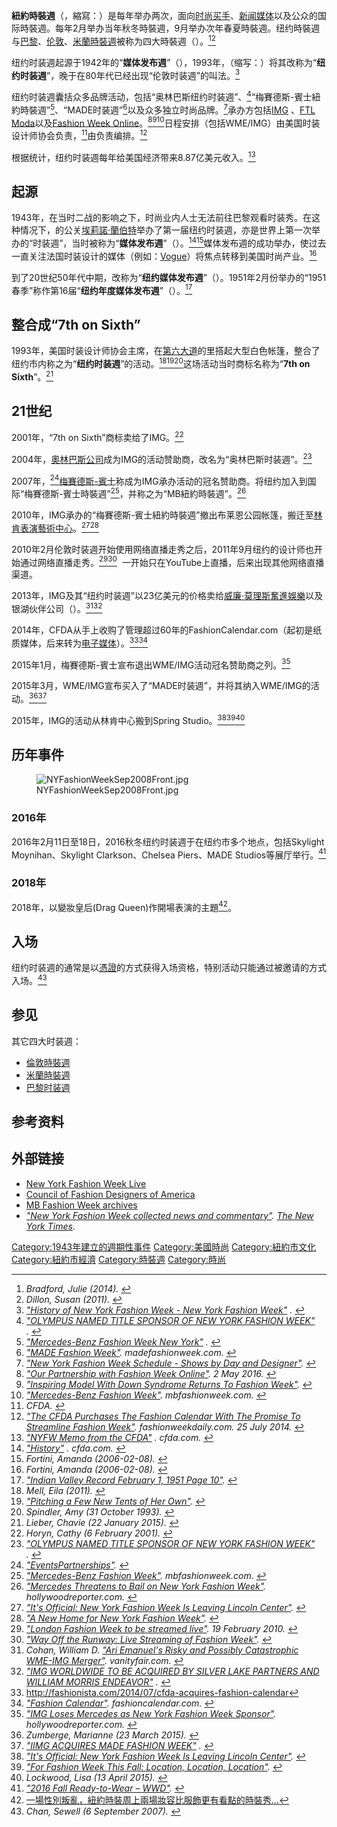 {{Infobox recurring event
| name         = <!--Uses page name if omitted-->
| native_name  = New York Fashion Week
| native_name_lang = 
| logo         = 
| image        = Milagros_Schmoll3.jpg
| imagesize    = 220px
| caption      = 2009春夏紐約時裝週<br/>{{link-en|米拉格羅斯·施莫爾|Milagros Schmoll}}於{{link-en|卡斯圖|Custo Barcelona}}走秀
| genre        = [[時裝週|時裝週]]
| date         =   
| frequency    = 每年兩次（2月、9月） 
| location     = {{USA}}，[[纽约市|纽约市]]   
| first        = 1943年
| founder_name = [[埃莉諾·蘭伯特|埃莉諾·蘭伯特]]
| prev         = <!-- [[previous_event|previous event]] -->
| next         = <!-- [[next_event|next event]] -->
| participants =
| attendance   =
| area         =
| budget       =
| people       =  
| member       =
| website      =  <!-- {{URL|http://www.example.com}} -->
| footnotes    =
}}
'''紐約時裝週'''（{{lang-en|New York Fashion Week}}，縮寫：{{lang|en|NYFW}}）是每年举办两次，面向[[时尚买手|时尚买手]]、[[新聞媒體|新闻媒体]]以及公众的国际時裝週。每年2月举办当年秋冬時裝週，9月举办次年春夏時裝週。纽约時裝週与[[巴黎時裝週|巴黎]]、[[倫敦時裝週|伦敦]]、[[米蘭時裝週|米蘭時裝週]]被称为四大時裝週（{{lang|en|Big 4}}）。<ref><cite class="citation book">Bradford, Julie (2014). </cite></ref><ref><cite class="citation book">Dillon, Susan (2011). </cite></ref>

纽约时装週起源于1942年的“'''媒体发布週'''”（{{lang|en|Press Week}}），1993年，{{link-en|美國時裝設計師協會|Council of Fashion Designers of America}}（缩写：{{lang|en|CFDA}}）将其改称为“'''纽约时装週'''”，晚于在80年代已经出现“伦敦时装週”的叫法。<ref><cite class="citation web">[http://newyorkfashionweeklive.com/history-of-new-york-fashion-week "History of New York Fashion Week - New York Fashion Week"] {{Wayback|url=http://newyorkfashionweeklive.com/history-of-new-york-fashion-week |date=20170505222105 }}.</cite><span class="Z3988" title="ctx_ver=Z39.88-2004&rfr_id=info%3Asid%2Fen.wikipedia.org%3ANew+York+Fashion+Week&rft.btitle=History+of+New+York+Fashion+Week+-+New+York+Fashion+Week&rft.genre=unknown&rft_id=http%3A%2F%2Fnewyorkfashionweeklive.com%2Fhistory-of-new-york-fashion-week&rft_val_fmt=info%3Aofi%2Ffmt%3Akev%3Amtx%3Abook"> </span></ref>

纽约时装週囊括众多品牌活动，包括“奥林巴斯纽约时装週”、<ref name="olympusamerica.com"><cite class="citation web">[http://www.olympusamerica.com/cpg_section/cpg_pressDetails.asp?pressNo=286 "OLYMPUS NAMED TITLE SPONSOR OF NEW YORK FASHION WEEK"] {{webarchive|url=https://web.archive.org/web/20161025095552/http://www.olympusamerica.com/cpg_section/cpg_pressDetails.asp%3FpressNo%3D286 |date=2016-10-25 }}.</cite><span class="Z3988" title="ctx_ver=Z39.88-2004&rfr_id=info%3Asid%2Fen.wikipedia.org%3ANew+York+Fashion+Week&rft.btitle=OLYMPUS+NAMED+TITLE+SPONSOR+OF+NEW+YORK+FASHION+WEEK&rft.genre=unknown&rft_id=http%3A%2F%2Fwww.olympusamerica.com%2Fcpg_section%2Fcpg_pressDetails.asp%3FpressNo%3D286&rft_val_fmt=info%3Aofi%2Ffmt%3Akev%3Amtx%3Abook"> </span></ref>“梅賽德斯-賓士紐約時裝週”<ref><cite class="citation web">[http://newyork.mbfashionweek.com/ "Mercedes-Benz Fashion Week New York"] {{Wayback|url=http://newyork.mbfashionweek.com/ |date=20120409153837 }}. </cite></ref>、“MADE时装週”<ref><cite class="citation web">[http://madefashionweek.com/ "MADE Fashion Week"]. ''madefashionweek.com''<span class="reference-accessdate">. </span></cite></ref>以及众多独立时尚品牌。<ref name="nymag.com"><cite class="citation web">[http://nymag.com/fashion/fashioncalendar/fashionweek/ "New York Fashion Week Schedule - Shows by Day and Designer"]. </cite></ref>承办方包括[[IMG|IMG]] 、[[FTL_Moda|FTL Moda]]以及[[Fashion_Week_Online|Fashion Week Online]]。<ref><cite class="citation web">[http://ftlshows.com/2016/05/02/partnership-fashion-week-online/ "Our Partnership with Fashion Week Online"]{{dead link|date=2018年1月 |bot=InternetArchiveBot |fix-attempted=yes }}. 2 May 2016.</cite><span class="Z3988" title="ctx_ver=Z39.88-2004&rfr_id=info%3Asid%2Fen.wikipedia.org%3ANew+York+Fashion+Week&rft.btitle=Our+Partnership+with+Fashion+Week+Online&rft.date=2016-05-02&rft.genre=unknown&rft_id=http%3A%2F%2Fftlshows.com%2F2016%2F05%2F02%2Fpartnership-fashion-week-online%2F&rft_val_fmt=info%3Aofi%2Ffmt%3Akev%3Amtx%3Abook"> </span></ref><ref><cite class="citation news">[http://www.huffingtonpost.com/entry/madeline-stuart-down-syndrome-fashion-show_us_56c321b7e4b0b40245c7cc60 "Inspiring Model With Down Syndrome Returns To Fashion Week"]. </cite></ref><ref><cite class="citation web">[http://mbfashionweek.com/designers/ftl-moda "Mercedes-Benz Fashion Week"]. ''mbfashionweek.com''<span class="reference-accessdate">. </span></cite></ref>日程安排（包括WME/IMG）由美国时装设计师协会负责，<ref><cite class="citation web">CFDA. </cite></ref>由{{link-en|羅斯·芬雷|Ruth Finley}}负责编排。<ref><cite class="citation web">[http://fashionweekdaily.com/the-cfda-acquires-ruth-finleys-fashion-calendar "The CFDA Purchases The Fashion Calendar With The Promise To Streamline Fashion Week"]. ''fashionweekdaily.com''. 25 July 2014.</cite><span class="Z3988" title="ctx_ver=Z39.88-2004&rfr_id=info%3Asid%2Fen.wikipedia.org%3ANew+York+Fashion+Week&rft.atitle=The+CFDA+Purchases+The+Fashion+Calendar+With+The+Promise+To+Streamline+Fashion+Week&rft.date=2014-07-25&rft.genre=unknown&rft_id=http%3A%2F%2Ffashionweekdaily.com%2Fthe-cfda-acquires-ruth-finleys-fashion-calendar&rft.jtitle=fashionweekdaily.com&rft_val_fmt=info%3Aofi%2Ffmt%3Akev%3Amtx%3Ajournal"> </span></ref>

根据统计，纽约时装週每年给美国经济带来8.87亿美元收入。<ref><cite class="citation web">[http://cfda.com/blog/nyfw-memo-from-the-cfda "NYFW Memo from the CFDA"] {{Wayback|url=http://cfda.com/blog/nyfw-memo-from-the-cfda |date=20160305070357 }}. ''cfda.com''.</cite><span class="Z3988" title="ctx_ver=Z39.88-2004&rfr_id=info%3Asid%2Fen.wikipedia.org%3ANew+York+Fashion+Week&rft.atitle=NYFW+Memo+from+the+CFDA&rft.genre=unknown&rft_id=http%3A%2F%2Fcfda.com%2Fblog%2Fnyfw-memo-from-the-cfda&rft.jtitle=cfda.com&rft_val_fmt=info%3Aofi%2Ffmt%3Akev%3Amtx%3Ajournal"> </span></ref>

== 起源 ==
1943年，在当时二战的影响之下，时尚业内人士无法前往巴黎观看时装秀。在这种情况下，{{link-en|纽约服装学院|New York Dress Institute}}的公关[[埃莉諾·蘭伯特|埃莉諾·蘭伯特]]举办了第一届纽约时装週，亦是世界上第一次举办的“时装週”，当时被称为“'''媒体发布週'''”（{{lang|en|Press Week}}）。<ref><cite class="citation web">[http://cfda.com/about/history "History"] {{Wayback|url=http://cfda.com/about/history |date=20160307102826 }}. ''cfda.com''.</cite><span class="Z3988" title="ctx_ver=Z39.88-2004&rfr_id=info%3Asid%2Fen.wikipedia.org%3ANew+York+Fashion+Week&rft.atitle=History&rft.genre=unknown&rft_id=http%3A%2F%2Fcfda.com%2Fabout%2Fhistory&rft.jtitle=cfda.com&rft_val_fmt=info%3Aofi%2Ffmt%3Akev%3Amtx%3Ajournal"> </span></ref><ref name="slate"><cite class="citation web">Fortini, Amanda (2006-02-08). </cite></ref>媒体发布週的成功举办，使过去一直关注法国时装设计的媒体（例如：[[时尚_(杂志)|Vogue]]）将焦点转移到美国时尚产业。<ref name="slate"><cite class="citation web">Fortini, Amanda (2006-02-08). </cite></ref>

到了20世纪50年代中期，改称为“'''纽约媒体发布週'''”（{{lang|en|Press Week of New York}}）。1951年2月份举办的“1951春季”称作第16届“'''纽约年度媒体发布週'''”（{{lang|en|Annual Press Week of New York}}）。<ref><cite class="citation web">[http://inv.stparchive.com/Archive/INV/INV02011951P10.php "Indian Valley Record  February 1, 1951 Page   10"].</cite><span class="Z3988" title="ctx_ver=Z39.88-2004&rfr_id=info%3Asid%2Fen.wikipedia.org%3ANew+York+Fashion+Week&rft.btitle=Indian+Valley+Record++February+1%2C+1951+Page+++10&rft.genre=unknown&rft_id=http%3A%2F%2Finv.stparchive.com%2FArchive%2FINV%2FINV02011951P10.php&rft_val_fmt=info%3Aofi%2Ffmt%3Akev%3Amtx%3Abook"> </span></ref>

== 整合成“7th on Sixth” ==
1993年，美国时装设计师协会主席{{link-en|弗恩·馬里斯|Fern Mallis}}，在[[第六大道|第六大道]]的{{link-en|布賴恩特公園|Bryant Park}}里搭起大型白色帐篷，整合了纽约市内称之为“'''纽约时装週'''”的活动。<ref><cite class="citation book">Mell, Eila (2011). </cite></ref><ref><cite class="citation web">[http://www.nytimes.com/2012/02/09/fashion/fern-mallis-pitching-a-few-new-tents-of-her-own.html "Pitching a Few New Tents of Her Own"]. </cite></ref><ref><cite class="citation news">Spindler, Amy (31 October 1993). </cite></ref>这场活动当时商标名称为“'''7th on Sixth'''”。<ref><cite class="citation web">Lieber, Chavie (22 January 2015). </cite></ref>

== 21世纪 ==
2001年，“7th on Sixth”商标卖给了IMG。<ref><cite class="citation news">Horyn, Cathy (6 February 2001). </cite></ref>

2004年，[[奧林巴斯|奧林巴斯公司]]成为IMG的活动赞助商，改名为“奥林巴斯时装週”。<ref name="olympusamerica.com"><cite class="citation web">[http://www.olympusamerica.com/cpg_section/cpg_pressDetails.asp?pressNo=286 "OLYMPUS NAMED TITLE SPONSOR OF NEW YORK FASHION WEEK"] {{webarchive|url=https://web.archive.org/web/20161025095552/http://www.olympusamerica.com/cpg_section/cpg_pressDetails.asp%3FpressNo%3D286 |date=2016-10-25 }}.</cite><span class="Z3988" title="ctx_ver=Z39.88-2004&rfr_id=info%3Asid%2Fen.wikipedia.org%3ANew+York+Fashion+Week&rft.btitle=OLYMPUS+NAMED+TITLE+SPONSOR+OF+NEW+YORK+FASHION+WEEK&rft.genre=unknown&rft_id=http%3A%2F%2Fwww.olympusamerica.com%2Fcpg_section%2Fcpg_pressDetails.asp%3FpressNo%3D286&rft_val_fmt=info%3Aofi%2Ffmt%3Akev%3Amtx%3Abook"> </span></ref>

2007年，<ref><cite class="citation web">[http://www.mbusa.com/mercedes/events/fashion "EventsPartnerships"].</cite><span class="Z3988" title="ctx_ver=Z39.88-2004&rfr_id=info%3Asid%2Fen.wikipedia.org%3ANew+York+Fashion+Week&rft.btitle=EventsPartnerships&rft.genre=unknown&rft_id=http%3A%2F%2Fwww.mbusa.com%2Fmercedes%2Fevents%2Ffashion&rft_val_fmt=info%3Aofi%2Ffmt%3Akev%3Amtx%3Abook"> </span></ref>[[梅賽德斯-賓士|梅賽德斯-賓士]]称成为IMG承办活动的冠名赞助商。将纽约加入到国际“梅賽德斯-賓士時裝週”<ref><cite class="citation web">[http://mbfashionweek.com/ "Mercedes-Benz Fashion Week"]. ''mbfashionweek.com''.</cite><span class="Z3988" title="ctx_ver=Z39.88-2004&rfr_id=info%3Asid%2Fen.wikipedia.org%3ANew+York+Fashion+Week&rft.atitle=Mercedes-Benz+Fashion+Week&rft.genre=unknown&rft_id=http%3A%2F%2Fmbfashionweek.com%2F&rft.jtitle=mbfashionweek.com&rft_val_fmt=info%3Aofi%2Ffmt%3Akev%3Amtx%3Ajournal"> </span></ref>，并称之为“MB紐約時裝週”。<ref><cite class="citation web">[http://www.hollywoodreporter.com/news/mercedes-threatens-bail-new-york-748286 "Mercedes Threatens to Bail on New York Fashion Week"]. ''hollywoodreporter.com''.</cite><span class="Z3988" title="ctx_ver=Z39.88-2004&rfr_id=info%3Asid%2Fen.wikipedia.org%3ANew+York+Fashion+Week&rft.atitle=Mercedes+Threatens+to+Bail+on+New+York+Fashion+Week&rft.genre=unknown&rft_id=http%3A%2F%2Fwww.hollywoodreporter.com%2Fnews%2Fmercedes-threatens-bail-new-york-748286&rft.jtitle=hollywoodreporter.com&rft_val_fmt=info%3Aofi%2Ffmt%3Akev%3Amtx%3Ajournal"> </span></ref>

2010年，IMG承办的“梅賽德斯-賓士紐約時裝週”撤出布莱恩公园帐篷，搬迁至[[林肯中心|林肯表演藝術中心]]。<ref name="hollywoodreporter.com"><cite class="citation web">[http://www.hollywoodreporter.com/news/new-york-fashion-week-is-759258 "It's Official: New York Fashion Week Is Leaving Lincoln Center"].</cite><span class="Z3988" title="ctx_ver=Z39.88-2004&rfr_id=info%3Asid%2Fen.wikipedia.org%3ANew+York+Fashion+Week&rft.btitle=It%27s+Official%3A+New+York+Fashion+Week+Is+Leaving+Lincoln+Center&rft.genre=unknown&rft_id=http%3A%2F%2Fwww.hollywoodreporter.com%2Fnews%2Fnew-york-fashion-week-is-759258&rft_val_fmt=info%3Aofi%2Ffmt%3Akev%3Amtx%3Abook"> </span></ref><ref><cite class="citation web">[http://www.nytimes.com/2009/02/03/fashion/03TENTS.html "A New Home for New York Fashion Week"]. </cite></ref>

2010年2月伦敦时装週开始使用网络直播走秀之后，2011年9月纽约的设计师也开始通过网络直播走秀。<ref><cite class="citation web">[http://www.independent.co.uk/life-style/fashion/news/london-fashion-week-to-be-streamed-live-1904888.html "London Fashion Week to be streamed live"]. 19 February 2010.</cite><span class="Z3988" title="ctx_ver=Z39.88-2004&rfr_id=info%3Asid%2Fen.wikipedia.org%3ANew+York+Fashion+Week&rft.btitle=London+Fashion+Week+to+be+streamed+live&rft.date=2010-02-19&rft.genre=unknown&rft_id=http%3A%2F%2Fwww.independent.co.uk%2Flife-style%2Ffashion%2Fnews%2Flondon-fashion-week-to-be-streamed-live-1904888.html&rft_val_fmt=info%3Aofi%2Ffmt%3Akev%3Amtx%3Abook"> </span></ref><ref><cite class="citation web">[http://www.nytimes.com/2011/09/08/fashion/live-streaming-of-runway-shows-new-york-fashion-week.html "Way Off the Runway: Live Streaming of Fashion Week"]. </cite></ref>  一开始只在YouTube上直播，后来出现其他网络直播渠道。



2013年，IMG及其“纽约时装週”以23亿美元的价格卖给[[威廉·莫里斯奋进|威廉·莫理斯奮進娛樂]]以及银湖伙伴公司（{{lang|en|Silver Lake Partners}}）。<ref><cite class="citation web">Cohan, William D. [http://www.vanityfair.com/news/2015/02/wme-img-merger-ari-emanuel "Ari Emanuel's Risky and Possibly Catastrophic WME-IMG Merger"]. ''vanityfair.com''.</cite><span class="Z3988" title="ctx_ver=Z39.88-2004&rfr_id=info%3Asid%2Fen.wikipedia.org%3ANew+York+Fashion+Week&rft.atitle=Ari+Emanuel%99s+Risky+and+Possibly+Catastrophic+WME-IMG+Merger&rft.aufirst=William+D.&rft.aulast=Cohan&rft.genre=unknown&rft_id=http%3A%2F%2Fwww.vanityfair.com%2Fnews%2F2015%2F02%2Fwme-img-merger-ari-emanuel&rft.jtitle=vanityfair.com&rft_val_fmt=info%3Aofi%2Ffmt%3Akev%3Amtx%3Ajournal"> </span></ref><ref><cite class="citation web">[http://img.com/news/news/2013/decembmer/img-worldwide-to-be-acquired-by-silver-lake-partne.aspx "IMG WORLDWIDE TO BE ACQUIRED BY SILVER LAKE PARTNERS AND WILLIAM MORRIS ENDEAVOR"] {{webarchive|url=https://web.archive.org/web/20150704065440/http://img.com/news/news/2013/decembmer/img-worldwide-to-be-acquired-by-silver-lake-partne.aspx |date=2015-07-04 }}. </cite></ref>

2014年，CFDA从{{link-en|羅斯·芬雷|Ruth Finley}}手上收购了管理超过60年的FashionCalendar.com（起初是纸质媒体，后来转为[[電子傳媒|电子媒体]]）。<ref>http://fashionista.com/2014/07/cfda-acquires-fashion-calendar</ref><ref><cite class="citation web">[https://fashioncalendar.com/about-us/ "Fashion Calendar"]. ''fashioncalendar.com''.</cite><span class="Z3988" title="ctx_ver=Z39.88-2004&rfr_id=info%3Asid%2Fen.wikipedia.org%3ANew+York+Fashion+Week&rft.atitle=Fashion+Calendar&rft.genre=unknown&rft_id=https%3A%2F%2Ffashioncalendar.com%2Fabout-us%2F&rft.jtitle=fashioncalendar.com&rft_val_fmt=info%3Aofi%2Ffmt%3Akev%3Amtx%3Ajournal"> </span></ref>

2015年1月，梅賽德斯-賓士宣布退出WME/IMG活动冠名赞助商之列。<ref><cite class="citation web">[http://www.hollywoodreporter.com/news/img-loses-mercedes-as-fashion-761135 "IMG Loses Mercedes as New York Fashion Week Sponsor"]. ''hollywoodreporter.com''.</cite><span class="Z3988" title="ctx_ver=Z39.88-2004&rfr_id=info%3Asid%2Fen.wikipedia.org%3ANew+York+Fashion+Week&rft.atitle=IMG+Loses+Mercedes+as+New+York+Fashion+Week+Sponsor&rft.genre=unknown&rft_id=http%3A%2F%2Fwww.hollywoodreporter.com%2Fnews%2Fimg-loses-mercedes-as-fashion-761135&rft.jtitle=hollywoodreporter.com&rft_val_fmt=info%3Aofi%2Ffmt%3Akev%3Amtx%3Ajournal"> </span></ref>

2015年3月，WME/IMG宣布买入了“MADE时装週”，并将其纳入WME/IMG的活动。<ref><cite class="citation web">Zumberge, Marianne (23 March 2015). </cite></ref><ref><cite class="citation web">[http://img.com/news/news/2015/march/wme---img-acquires-made-fashion-week.aspx "IIMG ACQUIRES MADE FASHION WEEK"] {{webarchive|url=https://web.archive.org/web/20150704131015/http://img.com/news/news/2015/march/wme---img-acquires-made-fashion-week.aspx |date=2015-07-04 }}. </cite></ref>

2015年，IMG的活动从林肯中心搬到Spring Studio。<ref name="hollywoodreporter.com"><cite class="citation web">[http://www.hollywoodreporter.com/news/new-york-fashion-week-is-759258 "It's Official: New York Fashion Week Is Leaving Lincoln Center"].</cite><span class="Z3988" title="ctx_ver=Z39.88-2004&rfr_id=info%3Asid%2Fen.wikipedia.org%3ANew+York+Fashion+Week&rft.btitle=It%27s+Official%3A+New+York+Fashion+Week+Is+Leaving+Lincoln+Center&rft.genre=unknown&rft_id=http%3A%2F%2Fwww.hollywoodreporter.com%2Fnews%2Fnew-york-fashion-week-is-759258&rft_val_fmt=info%3Aofi%2Ffmt%3Akev%3Amtx%3Abook"> </span></ref><ref><cite class="citation web">[http://www.nytimes.com/2015/01/08/fashion/for-fashion-week-this-fall-location-location-location.html "For Fashion Week This Fall: Location, Location, Location"]. </cite></ref><ref><cite class="citation web">Lockwood, Lisa (13 April 2015). </cite></ref>

== 历年事件 ==
[[File:NYFashionWeekSep2008Front.jpg|right]]

=== 2016年 ===
2016年2月11日至18日，2016秋冬纽约时装週于在纽约市多个地点，包括Skylight Moynihan、Skylight Clarkson、Chelsea Piers、MADE Studios等展厅举行。<ref><cite class="citation web">[http://wwd.com/runway/fall-ready-to-wear-2016/new-york/ "2016 Fall Ready-to-Wear – WWD"].</cite><span class="Z3988" title="ctx_ver=Z39.88-2004&rfr_id=info%3Asid%2Fen.wikipedia.org%3ANew+York+Fashion+Week&rft.btitle=2016+Fall+Ready-to-Wear+%93+WWD&rft.genre=unknown&rft_id=http%3A%2F%2Fwwd.com%2Frunway%2Ffall-ready-to-wear-2016%2Fnew-york%2F&rft_val_fmt=info%3Aofi%2Ffmt%3Akev%3Amtx%3Abook"> </span></ref>

=== 2018年 ===
2018年，以變妝皇后(Drag Queen)作開場表演的主題<ref>[https://www.mings-fashion.com/opening-ceremony-%E6%99%82%E8%A3%9D%E5%91%A8-%E8%AE%8A%E8%A3%9D%E7%9A%87%E5%90%8E-205310/ 一場性別叛亂，紐約時裝周上兩場妝容比服飾更有看點的時裝秀…]</ref>。

== 入场 ==
纽约时装週的通常是以[[憑證|憑證]]的方式获得入场资格，特别活动只能通过被邀请的方式入场。<ref><cite class="citation web">Chan, Sewell (6 September 2007). </cite></ref>

== 参见 ==
其它四大时装週：
* [[倫敦時裝週|倫敦時裝週]]
* [[米蘭時裝週|米蘭時裝週]]
* [[巴黎时装周|巴黎时装週]]

== 参考资料 ==
{{reflist|3}}

== 外部链接 ==
* [https://web.archive.org/web/20161121144854/http://newyorkfashionweeklive.com/ New York Fashion Week Live]
* [http://cfda.com Council of Fashion Designers of America] {{Wayback|url=http://cfda.com/ |date=20110714032416 }}
* [http://newyork.mbfashionweek.com/ MB Fashion Week archives] {{Wayback|url=http://newyork.mbfashionweek.com/ |date=20120409153837 }}
* <cite class="citation web">[http://topics.nytimes.com/top/reference/timestopics/subjects/n/new_york_fashion_week/index.html "New York Fashion Week collected news and commentary"]. </cite><cite class="citation web">''[[纽约时报|The New York Times]]''.</cite><span class="Z3988" title="ctx_ver=Z39.88-2004&rfr_id=info%3Asid%2Fen.wikipedia.org%3ANew+York+Fashion+Week&rft.atitle=New+York+Fashion+Week+collected+news+and+commentary&rft.genre=unknown&rft_id=http%3A%2F%2Ftopics.nytimes.com%2Ftop%2Freference%2Ftimestopics%2Fsubjects%2Fn%2Fnew_york_fashion_week%2Findex.html&rft.jtitle=The+New+York+Times&rft_val_fmt=info%3Aofi%2Ffmt%3Akev%3Amtx%3Ajournal"> </span>

{{Authority control}}

[[Category:1943年建立的週期性事件|Category:1943年建立的週期性事件]]
[[Category:美國時尚|Category:美國時尚]]
[[Category:紐約市文化|Category:紐約市文化]]
[[Category:紐約市經濟|Category:紐約市經濟]]
[[Category:時裝週|Category:時裝週]]
[[Category:時尚|Category:時尚]]